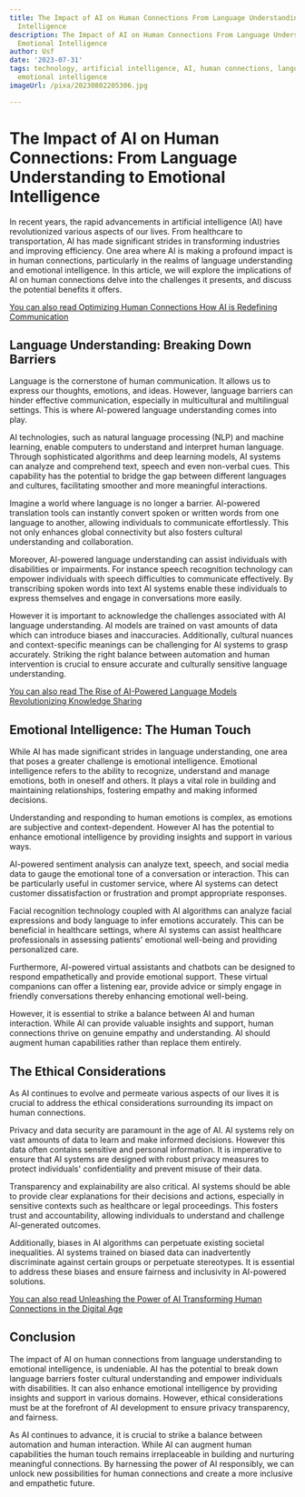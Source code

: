 ```yaml
---
title: The Impact of AI on Human Connections From Language Understanding to Emotional
  Intelligence
description: The Impact of AI on Human Connections From Language Understanding to
  Emotional Intelligence
author: Usf
date: '2023-07-31'
tags: technology, artificial intelligence, AI, human connections, language understanding,
  emotional intelligence
imageUrl: /pixa/20230802205306.jpg

---
```

# The Impact of AI on Human Connections: From Language Understanding to  Emotional Intelligence

In recent years, the rapid advancements in artificial intelligence  (AI) have revolutionized various aspects of our lives. From healthcare to transportation, AI has made significant strides  in transforming industries and improving efficiency. One area where AI is making a profound impact is in human connections, particularly in the realms of language understanding and emotional intelligence. In this article, we will explore the implications of AI on human connections delve  into the challenges  it presents, and discuss the potential benefits it offers.

[You can also read Optimizing Human Connections How AI is Redefining Communication](Optimizing%20Human%20Connections%20How%20AI%20is%20Redefining%20Communication)


## Language Understanding: Breaking Down Barriers

Language is the cornerstone of human communication. It allows us to express our thoughts, emotions, and ideas. However, language barriers can hinder  effective communication, especially in multicultural and multilingual settings. This is  where AI-powered language understanding comes into play.

AI technologies, such  as natural language  processing (NLP) and  machine learning, enable computers to understand and interpret  human language. Through sophisticated algorithms  and deep learning models, AI systems can analyze  and  comprehend text, speech and even non-verbal cues.  This capability has the  potential to bridge the gap  between different languages  and cultures, facilitating smoother and more meaningful interactions.

Imagine a world where language is no  longer a barrier. AI-powered translation tools can instantly convert spoken  or written words from one language to another, allowing individuals to communicate effortlessly. This not only enhances global connectivity but also fosters  cultural understanding and collaboration.

Moreover, AI-powered language  understanding can assist individuals with disabilities or  impairments. For instance  speech recognition technology can empower individuals with speech difficulties to communicate  effectively. By transcribing spoken words into text AI systems enable these individuals to express themselves and  engage in conversations more easily.

However it  is important to acknowledge the challenges associated with AI language understanding. AI models are trained on vast amounts  of data which can introduce biases and inaccuracies. Additionally, cultural nuances and context-specific meanings can be challenging for AI systems  to grasp accurately. Striking the right balance between automation and human intervention is crucial to ensure accurate  and culturally sensitive  language understanding.

[You can  also read The  Rise  of AI-Powered Language Models Revolutionizing Knowledge Sharing](The%20Rise%20of%20AI-Powered%20Language%20Models%20Revolutionizing%20Knowledge%20Sharing)


##  Emotional Intelligence: The Human Touch

While AI has made significant strides in language understanding, one area that poses a  greater challenge is emotional intelligence.  Emotional intelligence refers to the ability to  recognize, understand  and manage emotions, both in oneself and others. It plays a vital role in building and  maintaining  relationships,  fostering empathy and making informed decisions.

Understanding  and responding to  human emotions is complex, as emotions are subjective and context-dependent. However AI has the potential  to enhance emotional intelligence by providing insights and support in various ways.

AI-powered sentiment analysis can analyze text, speech, and social media data to gauge the emotional tone of a conversation or interaction. This can be particularly useful in customer service, where AI systems can detect  customer dissatisfaction or frustration and prompt  appropriate responses.

Facial recognition  technology coupled with AI algorithms  can  analyze facial expressions and body language to  infer emotions  accurately. This can be beneficial in healthcare settings, where AI systems can assist healthcare professionals in assessing patients'  emotional  well-being and providing personalized care.

Furthermore,  AI-powered virtual assistants  and chatbots can be designed to  respond empathetically and provide emotional support. These virtual companions can offer a listening ear, provide advice  or simply engage in friendly conversations thereby enhancing emotional well-being.

However, it is essential to strike a balance between AI and human interaction. While AI can provide valuable insights and support, human connections thrive on genuine  empathy  and understanding. AI should augment  human  capabilities rather than replace them entirely.

##  The Ethical Considerations

As AI continues to  evolve  and permeate various aspects of our  lives it is crucial to address the ethical considerations surrounding its  impact on human connections.

Privacy and data security are paramount in the  age of  AI. AI  systems rely on vast amounts of data to learn and  make informed decisions. However  this data often contains sensitive and personal information. It is imperative to ensure that AI systems are designed with robust privacy measures to protect individuals' confidentiality  and  prevent misuse of their data.

Transparency and  explainability are also critical. AI systems should be able to provide clear explanations for their decisions and actions,  especially in sensitive contexts such as healthcare or legal proceedings. This fosters trust and accountability, allowing individuals  to understand and challenge AI-generated outcomes.

Additionally, biases in AI algorithms can perpetuate existing societal inequalities. AI systems trained on biased data can inadvertently discriminate against certain groups or perpetuate stereotypes. It is essential to address these biases and ensure fairness and inclusivity in  AI-powered  solutions.

[You can also read Unleashing the Power of AI Transforming Human Connections in the Digital Age](Unleashing%20the%20Power%20of%20AI%20Transforming%20Human%20Connections%20in%20the%20Digital%20Age)


## Conclusion

The impact of AI on human connections from language understanding to emotional intelligence, is undeniable. AI has the potential to break down language barriers foster  cultural understanding and empower individuals with disabilities. It can also enhance  emotional intelligence by providing insights and support  in  various domains. However, ethical considerations must be  at the forefront  of AI development to ensure privacy transparency, and fairness.

As AI continues to advance, it  is crucial to strike a balance between automation and human interaction. While AI can augment human capabilities the human touch remains irreplaceable in building and  nurturing meaningful  connections. By harnessing the power of AI responsibly, we can unlock new possibilities for human connections and create a more  inclusive and empathetic  future.